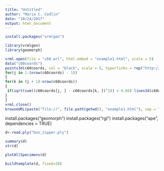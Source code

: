 ```yaml
---
title: "Untitled"
author: "Maria C. Codlin"
date: "10/24/2017"
output: html_document
---
```

```r
install.packages("vrmlgen")
```

```r
library(vrmlgen)
library(geomorph)
```

```r
vrml.open(file = "c60.wrl", html.embed = "example1.html", scale = 5)
data("c60coords")
points3d(c60coords, col = "black", scale = 5, hyperlinks = rep("http://wikipedia.org/wiki/Carbon", 60))
for(j in 1:(nrow(c60coords) - 1))
{
for(k in (j + 1):nrow(c60coords))
{
 if(sqrt(sum((c60coords[j, ] - c60coords[k, ])^2)) < 0.66) lines3d(c60coords[c(j, k), ], col = "gray", lwd = 3)
}
}
vrml.close()
browseURL(paste("file://", file.path(getwd(), "example1.html"), sep = ""))
```

install.packages("geomorph")
install.packages("rgl")
install.packages("ape", dependencies = TRUE)

```r
d<-read.ply("bun_zipper.ply")
```
```r
summary(d)
str(d)
```

```r
plotAllSpecimens(d)
```

```r
buildtemplate(d, fixed=20)

```

